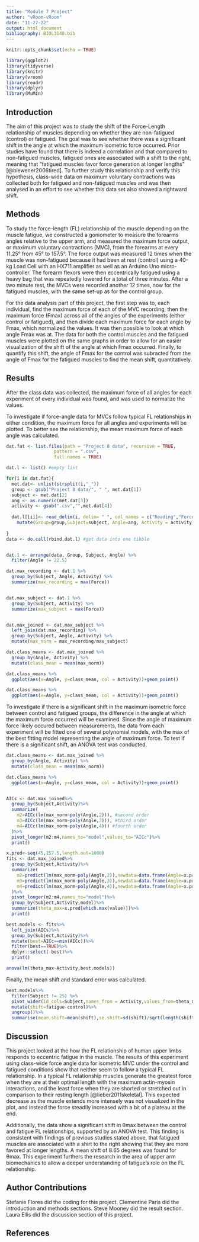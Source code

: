 ```yaml
---
title: "Module 7 Project"
author: "vRoom-vRoom"
date: "11-27-22"
output: html_document
bibliography: BIOL3140.bib
---
```

````r
knitr::opts_chunk$set(echo = TRUE)

library(ggplot2)
library(tidyverse)
library(knitr)
library(vroom)
library(readr)
library(dplyr)
library(MuMIn)
`````
## Introduction

The aim of this project was to study the shift of the Force-Length relationship of muscles depending on whether they are non-fatigued (control) or fatigued. The goal was to see whether there was a significant shift in the angle at which the maximum isometric force occurred. Prior studies have found that there is indeed a correlation and that compared to non-fatigued muscles, fatigued ones are associated with a shift to the right, meaning that "fatigued muscles favor force generation at longer lengths" [@biewener2006tired]. To further study this relationship and verify this hypothesis, class-wide data on maximum voluntary contractions was collected both for fatigued and non-fatigued muscles and was then analysed in an effort to see whether this data set also showed a rightward shift.

## Methods

To study the force-length (FL) relationship of the muscle depending on the muscle fatigue, we constructed a goniometer to measure the forearms angles relative to the upper arm, and measured the maximum force output, or maximum voluntary contractions (MVC), from the forearms at every 11.25° from 45° to 157.5°. The force output was measured 12 times when the muscle was non-fatigued because it had been at rest (control) using a 40-kg Load Cell with an HX711 amplifier as well as an Arduino Uno micro-controller. The forearm flexors were then eccentrically fatigued using a heavy bag that was repeatedly lowered for a total of three minutes. After a two minute rest, the MVCs were recorded another 12 times, now for the fatigued muscles, with the same set-up as for the control group. 

For the data analysis part of this project, the first step was to, each individual, find the maximum force of each of the MVC recording, then the maximum force (Fmax) across all of the angles of the experiments (either control or fatigued), and then divide each maximum force for each angle by Fmax, which normalized the values.
It was then possible to look at which angle Fmax was at. The data for both the control muscles and the fatigued muscles were plotted on the same graphs in order to allow for an easier visualization of the shift of the angle at which Fmax occurred. Finally, to quantify this shift, the angle of Fmax for the control was subracted from the angle of Fmax for the fatigued muscles to find the mean shift, quantitatively.

## Results
After the class data was collected, the maximum force of all angles for each experiment of every individual was found, and was used to normalize the values. 

To investigate if force-angle data for MVCs follow typical FL relationships in either condition, the maximum force for all angles and experiments will be plotted. To better see the relationship, the mean maximum force of each angle was calculated.

```r
dat.fat <- list.files(path = "Project 8 data", recursive = TRUE,
                  pattern = ".csv", 
                  full.names = TRUE)

dat.l <- list() #empty list

for(i in dat.fat){
  met.dat<- unlist(strsplit(i,"_"))
  group <- gsub("Project 8 data/", " ", met.dat[1])
  subject <- met.dat[2]
  ang <- as.numeric(met.dat[3])
  activity <- gsub(".csv","",met.dat[4])
  
  dat.l[[i]]<- read_delim(i, delim= " ", col_names = c("Reading","Force","Unit"))%>%
    mutate(Group=group,Subject=subject, Angle=ang, Activity = activity)
  
}
data <- do.call(rbind,dat.l) #get data into one tibble


dat.1 <- arrange(data, Group, Subject, Angle) %>% 
  filter(Angle != 22.5)

dat.max_recording <- dat.1 %>% 
  group_by(Subject, Angle, Activity) %>% 
  summarize(max_recording = max(Force))


dat.max_subject <- dat.1 %>% 
  group_by(Subject, Activity) %>% 
  summarize(max_subject = max(Force))


dat.max_joined <- dat.max_subject %>% 
  left_join(dat.max_recording) %>% 
  group_by(Subject, Angle, Activity) %>% 
  mutate(max_norm = max_recording/max_subject)

dat.class_means <- dat.max_joined %>% 
  group_by(Angle, Activity) %>% 
  mutate(class_mean = mean(max_norm))

dat.class_means %>% 
  ggplot(aes(x=Angle, y=class_mean, col = Activity))+geom_point() 

```

```r
dat.class_means %>% 
  ggplot(aes(x=Angle, y=class_mean, col = Activity))+geom_point() 
```


To investigate if there is a significant shift in the maximum isometric force between control and fatigued groups, the difference in the angle at which the maximum force occurred will be examined. Since the angle of maximum force likely occured between measurements, the data from each experiment will be fitted one of several polynomial models, with the max of the best fitting model representing the angle of maximum force.
To test if there is a significant shift, an ANOVA test was conducted.


```r
dat.class_means <- dat.max_joined %>% 
  group_by(Angle, Activity) %>% 
  mutate(class_mean = mean(max_norm))

dat.class_means %>% 
  ggplot(aes(x=Angle, y=class_mean, col = Activity))+geom_point() 


AICs <- dat.max_joined%>%
  group_by(Subject,Activity)%>%
  summarize(
    m2=AICc(lm(max_norm~poly(Angle,2))), #second order
    m3=AICc(lm(max_norm~poly(Angle,3))), #third order
    m4=AICc(lm(max_norm~poly(Angle,4))) #fourth order
  )%>%
  pivot_longer(m2:m4,names_to="model",values_to="AICc")%>%
  print()

x.pred<-seq(45,157.5,length.out=1000)
fits <- dat.max_joined%>%
  group_by(Subject,Activity)%>%
  summarize(
    m2=predict(lm(max_norm~poly(Angle,2)),newdata=data.frame(Angle=x.pred)), #second order
    m3=predict(lm(max_norm~poly(Angle,3)),newdata=data.frame(Angle=x.pred)), #third order
    m4=predict(lm(max_norm~poly(Angle,4)),newdata=data.frame(Angle=x.pred)) #fourth order
  )%>%
  pivot_longer(m2:m4,names_to="model")%>%
  group_by(Subject,Activity,model)%>%
  summarize(theta_max=x.pred[which.max(value)])%>%
  print()

best.models <- fits%>%
  left_join(AICs)%>%
  group_by(Subject,Activity)%>%
  mutate(best=AICc==min(AICc))%>%
  filter(best==TRUE)%>%
  dplyr::select(-best)%>%
  print()

```

```r

anova(lm(theta_max~Activity,best.models))
```

Finally, the mean shift and standard error was calculated.
```r
best.models%>%
  filter(Subject != 25) %>% 
  pivot_wider(id_cols=Subject,names_from = Activity,values_from=theta_max)%>%
  mutate(shift=fatigue-control)%>%
  ungroup()%>%
  summarise(mean.shift=mean(shift),se.shift=sd(shift)/sqrt(length(shift)))
```

## Discussion
This project looked at the how the FL relationship of human upper limbs responds to eccentric fatigue in the muscle. The results of this experiment using class-wide force angle data for isometric MVC under the control and fatigued conditions show that neither seem to follow a typical FL relationship. In a typical FL relationship muscles generate the greatest force when they are at their optimal length with the maximum actin-myosin interactions, and the least force when they are shorted or stretched out in comparison to their resting length [@lieber2011skeletal]. This expected decrease as the muscle extends more intensely was not visualized in the plot, and instead the force steadily increased with a bit of a plateau at the end.

Additionally, the data show a significant shift in θmax between the control and fatigue FL relationships, supported by an ANOVA test. This finding is consistent with findings of previous studies stated above, that fatigued muscles are associated with a shirt to the right showing that they are more favored at longer lengths. A mean shift of 8.65 degrees was found for θmax. This experiment furthers the research in the area of upper arm biomechanics to allow a deeper understanding of fatigue's role on the FL relationship.


## Author Contributions
Stefanie Flores did the coding for this project.
Clementine Paris did the introduction and methods sections.
Steve Mooney did the result section.
Laura Ellis did the discussion section of this project.

## References
